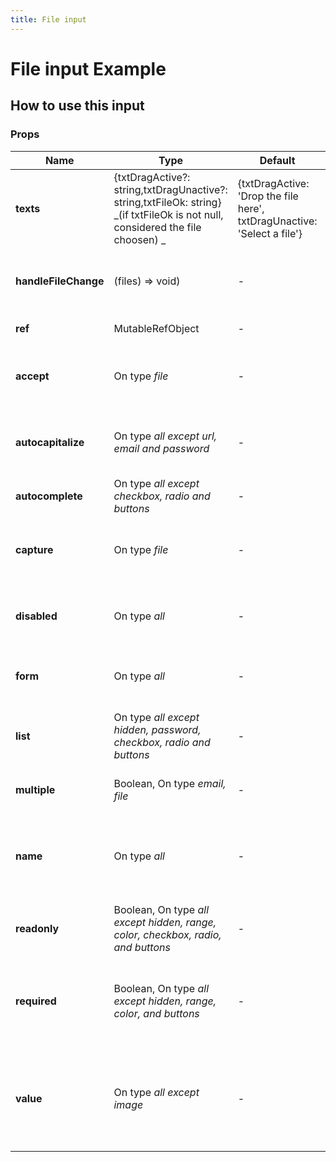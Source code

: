 ```yaml
---
title: File input
---
```


# File input Example

<ExampleFileInput />

## How to use this input

### Props

| Name                 | Type                                                                                                                             | Default                                                                   | Description                                                                             |
| -------------------- | -------------------------------------------------------------------------------------------------------------------------------- | ------------------------------------------------------------------------- | --------------------------------------------------------------------------------------- |
| **texts**            | \{txtDragActive?: string,txtDragUnactive?: string,txtFileOk: string\} _(if txtFileOk is not null, considered the file choosen) _ | \{txtDragActive: 'Drop the file here', txtDragUnactive: 'Select a file'\} | Displayed string, if set in parent, can use translation.                                |
| **handleFileChange** | (files) => void)                                                                                                                 | -                                                                         | Triggered function when the choosen file changes.                                       |
| **ref**              | MutableRefObject                                                                                                                 | -                                                                         | File reference.                                                                         |
| **accept**           | On type _file_                                                                                                                   | -                                                                         | Hint for expected file type in file upload controls.                                    |
| **autocapitalize**   | On type _all except url, email and password_                                                                                     | -                                                                         | Controls automatic capitalization in inputted text.                                     |
| **autocomplete**     | On type _all except checkbox, radio and buttons_                                                                                 | -                                                                         | Hint for form autofill feature.                                                         |
| **capture**          | On type _file_                                                                                                                   | -                                                                         | Media capture input method in file upload controls.                                     |
| **disabled**         | On type _all_                                                                                                                    | -                                                                         | Whether the user can interract with the input or not.                                   |
| **form**             | On type _all_                                                                                                                    | -                                                                         | Associates the control with a form element.                                             |
| **list**             | On type _all except hidden, password, checkbox, radio and buttons_                                                               | -                                                                         | Value of the id attribute of the datalist of autocomplete options.                      |
| **multiple**         | Boolean, On type _email, file_                                                                                                   | -                                                                         | Whether to allow multiple values.                                                       |
| **name**             | On type _all_                                                                                                                    | -                                                                         | Name of the form control. Submitted with the form as part of a name/value pair.         |
| **readonly**         | Boolean, On type _all except hidden, range, color, checkbox, radio, and buttons_                                                 | -                                                                         | The value is not editable.                                                              |
| **required**         | Boolean, On type _all except hidden, range, color, and buttons_                                                                  | -                                                                         | A value is required or must be checked for the form to be submittable.                  |
| **value**            | On type _all except image_                                                                                                       | -                                                                         | The value of the control. When specified in the HTML, corresponds to the initial value. |
